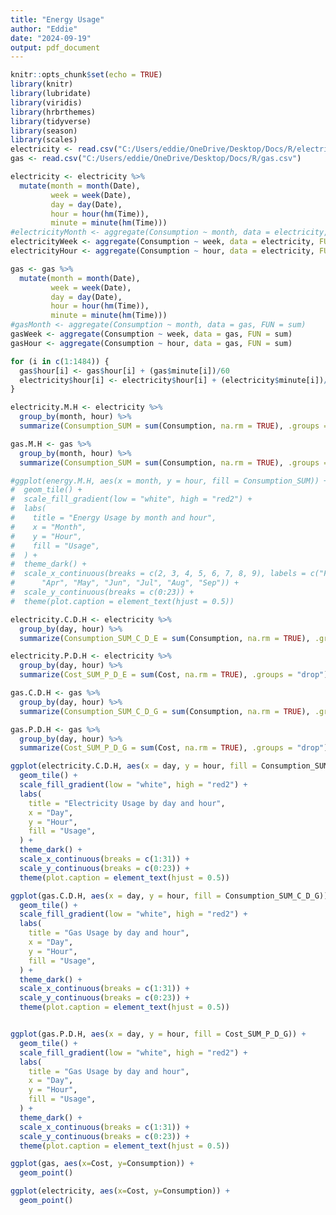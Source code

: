 ---
title: "Energy Usage"
author: "Eddie"
date: "2024-09-19"
output: pdf_document
---

```{r setup, include=FALSE}
knitr::opts_chunk$set(echo = TRUE)
library(knitr)
library(lubridate)
library(viridis)
library(hrbrthemes)
library(tidyverse)
library(season)
library(scales)
electricity <- read.csv("C:/Users/eddie/OneDrive/Desktop/Docs/R/electricity.csv")
gas <- read.csv("C:/Users/eddie/OneDrive/Desktop/Docs/R/gas.csv")
```

```{r}
electricity <- electricity %>%
  mutate(month = month(Date),
         week = week(Date),
         day = day(Date),
         hour = hour(hm(Time)),
         minute = minute(hm(Time)))
#electricityMonth <- aggregate(Consumption ~ month, data = electricity, FUN = sum)
electricityWeek <- aggregate(Consumption ~ week, data = electricity, FUN = sum)
electricityHour <- aggregate(Consumption ~ hour, data = electricity, FUN = sum)
```

```{r}
gas <- gas %>%
  mutate(month = month(Date),
         week = week(Date),
         day = day(Date),
         hour = hour(hm(Time)),
         minute = minute(hm(Time)))
#gasMonth <- aggregate(Consumption ~ month, data = gas, FUN = sum)
gasWeek <- aggregate(Consumption ~ week, data = gas, FUN = sum)
gasHour <- aggregate(Consumption ~ hour, data = gas, FUN = sum)
```


```{r}
for (i in c(1:1484)) {
  gas$hour[i] <- gas$hour[i] + (gas$minute[i])/60
  electricity$hour[i] <- electricity$hour[i] + (electricity$minute[i])/60
}
```

```{r}
electricity.M.H <- electricity %>%
  group_by(month, hour) %>%
  summarize(Consumption_SUM = sum(Consumption, na.rm = TRUE), .groups = "drop")

gas.M.H <- gas %>%
  group_by(month, hour) %>%
  summarize(Consumption_SUM = sum(Consumption, na.rm = TRUE), .groups = "drop")
```

```{r}
#ggplot(energy.M.H, aes(x = month, y = hour, fill = Consumption_SUM)) +
#  geom_tile() +
#  scale_fill_gradient(low = "white", high = "red2") +
#  labs(
#    title = "Energy Usage by month and hour",
#    x = "Month",
#    y = "Hour",
#    fill = "Usage",
#  ) +
#  theme_dark() +
#  scale_x_continuous(breaks = c(2, 3, 4, 5, 6, 7, 8, 9), labels = c("Feb", "Mar",
#      "Apr", "May", "Jun", "Jul", "Aug", "Sep")) +
#  scale_y_continuous(breaks = c(0:23)) +
#  theme(plot.caption = element_text(hjust = 0.5))
```


```{r}
electricity.C.D.H <- electricity %>%
  group_by(day, hour) %>%
  summarize(Consumption_SUM_C_D_E = sum(Consumption, na.rm = TRUE), .groups = "drop")

electricity.P.D.H <- electricity %>%
  group_by(day, hour) %>%
  summarize(Cost_SUM_P_D_E = sum(Cost, na.rm = TRUE), .groups = "drop")

gas.C.D.H <- gas %>%
  group_by(day, hour) %>%
  summarize(Consumption_SUM_C_D_G = sum(Consumption, na.rm = TRUE), .groups = "drop")

gas.P.D.H <- gas %>%
  group_by(day, hour) %>%
  summarize(Cost_SUM_P_D_G = sum(Cost, na.rm = TRUE), .groups = "drop")
```

```{r}
ggplot(electricity.C.D.H, aes(x = day, y = hour, fill = Consumption_SUM_C_D_E)) +
  geom_tile() +
  scale_fill_gradient(low = "white", high = "red2") +
  labs(
    title = "Electricity Usage by day and hour",
    x = "Day",
    y = "Hour",
    fill = "Usage",
  ) +
  theme_dark() +
  scale_x_continuous(breaks = c(1:31)) +
  scale_y_continuous(breaks = c(0:23)) +
  theme(plot.caption = element_text(hjust = 0.5))
```

```{r echo=FALSE}
ggplot(gas.C.D.H, aes(x = day, y = hour, fill = Consumption_SUM_C_D_G)) +
  geom_tile() +
  scale_fill_gradient(low = "white", high = "red2") +
  labs(
    title = "Gas Usage by day and hour",
    x = "Day",
    y = "Hour",
    fill = "Usage",
  ) +
  theme_dark() +
  scale_x_continuous(breaks = c(1:31)) +
  scale_y_continuous(breaks = c(0:23)) +
  theme(plot.caption = element_text(hjust = 0.5))


ggplot(gas.P.D.H, aes(x = day, y = hour, fill = Cost_SUM_P_D_G)) +
  geom_tile() +
  scale_fill_gradient(low = "white", high = "red2") +
  labs(
    title = "Gas Usage by day and hour",
    x = "Day",
    y = "Hour",
    fill = "Usage",
  ) +
  theme_dark() +
  scale_x_continuous(breaks = c(1:31)) +
  scale_y_continuous(breaks = c(0:23)) +
  theme(plot.caption = element_text(hjust = 0.5))
```


```{r}
ggplot(gas, aes(x=Cost, y=Consumption)) +
  geom_point()

ggplot(electricity, aes(x=Cost, y=Consumption)) +
  geom_point()

```